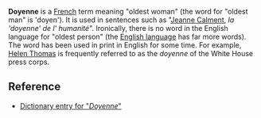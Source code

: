 {{catneeded}}
'''Doyenne''' is a [[French language|French]] term meaning "oldest woman" (the word for "oldest man" is 'doyen'). It is used in sentences such as "[[Jeanne Calment]], ''la 'doyenne' de l' humanité''". Ironically, there is no word in the English language for "oldest person" (the [[English language]] has far more words). The word has been used in print in English for some time. For example, [[Helen Thomas]] is frequently referred to as the ''doyenne'' of the White House press corps. 

==Reference==
*[http://www.bartleby.com/61/19/D0371900.html Dictionary entry for "''Doyenne''"]